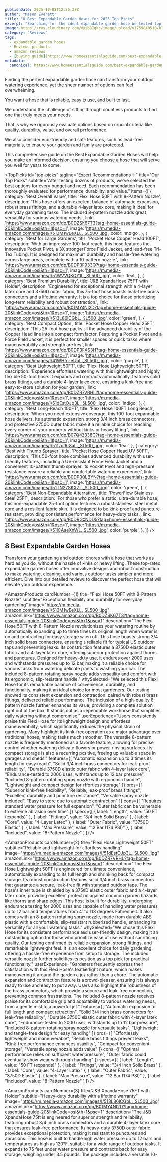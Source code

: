 ```yaml
---
publishDate: 2025-10-08T12:35:38Z
author: "Mason Everett"
title: "8 Best Expandable Garden Hoses for 2025 Top Picks"
excerpt: "Searching for the ideal expandable garden hose We tested top models to bring you durable and efficient solutions for every watering need."
image: https://res.cloudinary.com/dpib87gkc/image/upload/v1759840518/blog_image_1759840518_tccf5h.webp
category: "Reviews"
tags:
  - expandable garden hoses
  - Reviews products
  - amazon reviews
  - [buying guide](https://www.homeessentialsguide.com/best-expandable-hoses)
metadata:
  canonical: https://www.homeessentialsguide.com/best-expandable-garden-hoses
---
```



<p>
Finding the perfect expandable garden hose can transform your outdoor watering experience, yet the sheer number of options can feel overwhelming.
</p>
<p>
You want a hose that is reliable, easy to use, and built to last.
</p>
<p>
We understand the challenge of sifting through countless products to find one that truly meets your needs.
</p>
<p>
That is why we rigorously evaluate options based on crucial criteria like quality, durability, value, and overall performance.
</p>
<p>
We also consider eco-friendly and safe features, such as lead-free materials, to ensure your garden and family are protected.
</p>
<p>
This comprehensive guide on the Best Expandable Garden Hoses will help you make an informed decision, ensuring you choose a hose that will serve you well for years to come.
</p>

<TopPicks
  id="top-picks"
  tagline="Expert Recommendations ✨"
  title="Our Top Picks"
  subtitle="After testing dozens of products, we've selected the best options for every budget and need. Each recommendation has been thoroughly evaluated for performance, durability, and value."
  items={[
    {
      category: 'Best Overall Value',
      title: 'Flexi Hose 50FT with 8-Pattern Nozzle',
      description: 'This hose offers an excellent balance of automatic expansion, robust brass fittings, and a durable 4-layer latex core, making it ideal for everyday gardening tasks. The included 8-pattern nozzle adds great versatility for various watering needs.',
      link: 'https://www.amazon.com/dp/B0DZSK67T3?tag=home-essentials-guide-20&linkCode=osi&th=1&psc=1',
      image: 'https://m.media-amazon.com/images/I/513M1wEeXLL._SL500_.jpg',
      color: 'indigo',
    },
    {
      category: 'Best for Large Gardens',
      title: 'Pocket Hose Copper Head 100FT',
      description: 'With an impressive 100-foot reach, this hose features the innovative Pocket Pivot, a 3X stronger Force Field Jacket, and lead-free Tri-Tex Tubing. It is designed for maximum durability and hassle-free watering across large areas, complete with a 10-pattern nozzle.',
      link: 'https://www.amazon.com/dp/B0DP3R933Q?tag=home-essentials-guide-20&linkCode=osi&th=1&psc=1',
      image: 'https://m.media-amazon.com/images/I/51WVVQKQY1L._SL500_.jpg',
      color: 'teal',
    },
    {
      category: 'Best Premium Durability',
      title: 'J&B XpandaHose 75FT with Holder',
      description: 'Engineered for exceptional strength with a 4-layer latex core and 3750D outer fabric, this 75-foot hose boasts leak-free brass connectors and a lifetime warranty. It is a top choice for those prioritizing long-term reliability and robust construction.',
      link: 'https://www.amazon.com/dp/B01MY4NI2D?tag=home-essentials-guide-20&linkCode=osi&th=1&psc=1',
      image: 'https://m.media-amazon.com/images/I/513L86lCGbL._SL500_.jpg',
      color: 'green',
    },
    {
      category: 'Best Compact Option',
      title: 'Pocket Hose Copper Head 25FT',
      description: 'This 25-foot hose packs all the advanced durability of the Copper Head line into a compact form factor. Featuring a Pocket Pivot and a Force Field Jacket, it is perfect for smaller spaces or quick tasks where maneuverability and strength are key.',
      link: 'https://www.amazon.com/dp/B0DP3PXS3H?tag=home-essentials-guide-20&linkCode=osi&th=1&psc=1',
      image: 'https://m.media-amazon.com/images/I/41WHfn-eUbL._SL500_.jpg',
      color: 'purple',
    },
    {
      category: 'Best Lightweight 50FT',
      title: 'Flexi Hose Lightweight 50FT',
      description: 'Experience effortless watering with this lightweight and highly flexible 50-foot hose. It expands and contracts automatically, features solid brass fittings, and a durable 4-layer latex core, ensuring a kink-free and easy-to-store solution for your garden.',
      link: 'https://www.amazon.com/dp/B0DZR7VRHL?tag=home-essentials-guide-20&linkCode=osi&th=1&psc=1',
      image: 'https://m.media-amazon.com/images/I/51dEstOJp3L._SL500_.jpg',
      color: 'indigo',
    },
    {
      category: 'Best Long-Reach 100FT',
      title: 'Flexi Hose 100FT Long Reach',
      description: 'When you need extensive coverage, this 100-foot expandable hose delivers. Its automatic expansion, strong 3/4 inch brass connectors, and protective 3750D outer fabric make it a reliable choice for reaching every corner of your property without kinks or heavy lifting.',
      link: 'https://www.amazon.com/dp/B07Q4Z338C?tag=home-essentials-guide-20&linkCode=osi&th=1&psc=1',
      image: 'https://m.media-amazon.com/images/I/511zdI6r8aL._SL500_.jpg',
      color: 'teal',
    },
    {
      category: 'Best with Thumb Sprayer',
      title: 'Pocket Hose Copper Head UV 50FT',
      description: 'This 50-foot hose combines advanced durability with user-friendly features, including a UV-resistant Force Field Jacket and a convenient 10-pattern thumb sprayer. Its Pocket Pivot and high-pressure resistance ensure a reliable and comfortable watering experience.',
      link: 'https://www.amazon.com/dp/B0DP3QLBYN?tag=home-essentials-guide-20&linkCode=osi&th=1&psc=1',
      image: 'https://m.media-amazon.com/images/I/51TN27SKXZL._SL500_.jpg',
      color: 'green',
    },
    {
      category: 'Best Non-Expandable Alternative',
      title: 'PowerFlow Stainless Steel 25FT',
      description: 'For those who prefer a static, ultra-durable hose, this non-expandable 25-foot option features a robust stainless steel metal core and a resilient fabric skin. It is designed to be kink-proof and puncture-resistant, providing consistent performance for heavy-duty tasks.',
      link: 'https://www.amazon.com/dp/B0DRGXNDD5?tag=home-essentials-guide-20&linkCode=osi&th=1&psc=1',
      image: 'https://m.media-amazon.com/images/I/51lCAaeXnWL._SL500_.jpg',
      color: 'purple',
    },
  ]}
/>

## 8 Best Expandable Garden Hoses

Transform your gardening and outdoor chores with a hose that works as hard as you do, without the hassle of kinks or heavy lifting. These top-rated expandable garden hoses offer innovative designs and robust construction to make watering, cleaning, and various outdoor tasks simpler and more efficient. Dive into our detailed reviews to discover the perfect hose that will elevate your outdoor experience.

<AmazonProducts
  cardNumber={1}
  title="Flexi Hose 50FT with 8-Pattern Nozzle"
  subtitle="Exceptional flexibility and durability for everyday gardening"
  image="https://m.media-amazon.com/images/I/513M1wEeXLL._SL500_.jpg"
  amazonLink="https://www.amazon.com/dp/B0DZSK67T3?tag=home-essentials-guide-20&linkCode=osi&th=1&psc=1"
  description="The Flexi Hose 50FT with 8-Pattern Nozzle revolutionizes your watering routine by automatically expanding up to three times its original length when water is on and contracting for easy storage when off. This hose boasts strong 3/4 inch solid brass connectors, ensuring a reliable fit for typical US outdoor taps and preventing leaks. Its construction features a 3750D elastic outer fabric and a 4-layer latex core, offering superior protection against thorns and punctures. Designed for heavy-duty use, it endures over 2000 uses and withstands pressures up to 12 bar, making it a reliable choice for various tasks from watering delicate plants to washing your car. The included 8-pattern rotating spray nozzle adds versatility and comfort with its ergonomic, slip-resistant handle."
  whySelected="We selected this Flexi Hose for its remarkable balance of convenience, durability, and functionality, making it an ideal choice for most gardeners. Our testing showed its consistent expansion and contraction, paired with robust brass fittings, delivered reliable performance. The inclusion of a high-quality 8-pattern nozzle further enhances its value, providing a complete solution right out of the box. It stands out as a dependable workhorse that simplifies daily watering without compromise."
  userExperience="Users consistently praise this Flexi Hose for its lightweight design and effortless maneuverability, which significantly reduces the physical strain of gardening. Many highlight its kink-free operation as a major advantage over traditional hoses, making tasks much smoother. The versatile 8-pattern nozzle is frequently mentioned as a favorite feature, allowing for precise control whether watering delicate flowers or power-rinsing surfaces. Its compact storage is also a recurring positive, freeing up valuable space in garages and sheds."
  features={[
    "Automatic expansion up to 3 times its length for easy reach",
    "Solid 3/4 inch brass connectors for leak-proof reliability",
    "Durable 3750D elastic outer fabric with 4-layer latex core",
    "Endurance-tested to 2000 uses, withstands up to 12 bar pressure",
    "Included 8-pattern rotating spray nozzle with ergonomic handle",
    "Lightweight and compact design for effortless storage"
  ]}
  pros={[
    "Superior kink-free flexibility",
    "Reliable, leak-proof brass fittings",
    "Excellent durability and puncture resistance",
    "Versatile spray nozzle included",
    "Easy to store due to automatic contraction"
  ]}
  cons={[
    "Requires standard water pressure for full expansion",
    "Outer fabric can be vulnerable to extreme abrasion over time"
  ]}
  specs={[
    { label: "Length", value: "50 FT (expands)" },
    { label: "Fittings", value: "3/4 inch Solid Brass" },
    { label: "Core", value: "4-Layer Latex" },
    { label: "Outer Fabric", value: "3750D Elastic" },
    { label: "Max Pressure", value: "12 Bar (174 PSI)" },
    { label: "Included", value: "8-Pattern Nozzle" }
  ]}
/>

<AmazonProducts
  cardNumber={2}
  title="Flexi Hose Lightweight 50FT"
  subtitle="Reliable and lightweight for effortless handling"
  image="https://m.media-amazon.com/images/I/51dEstOJp3L._SL500_.jpg"
  amazonLink="https://www.amazon.com/dp/B0DZR7VRHL?tag=home-essentials-guide-20&linkCode=osi&th=1&psc=1"
  description="The Flexi Hose Lightweight 50FT is engineered for ultimate convenience, automatically expanding to its full length and shrinking back for compact storage. Its robust construction features solid 3/4 inch brass connectors that guarantee a secure, leak-free fit with standard outdoor taps. The hose's inner tube is shielded by a 3750D elastic outer fabric and a 4-layer latex core, providing excellent protection against common garden hazards like thorns and sharp edges. This hose is built for durability, undergoing endurance testing for 2000 uses and capable of handling water pressures up to 12 bar and temperatures from 41 to 113 degrees Fahrenheit. It also comes with an 8-pattern rotating spray nozzle, made from durable ABS plastic with a comfortable, slip-resistant rubberized handle, enhancing its versatility for all your watering tasks."
  whySelected="We chose this Flexi Hose for its consistent performance and user-friendly design, making it an outstanding option for those who prioritize ease of use without sacrificing quality. Our testing confirmed its reliable expansion, strong fittings, and remarkable lightweight feel. It is an excellent choice for daily gardening, offering a hassle-free experience from setup to storage. The included versatile nozzle further solidifies its position as a top pick for practical functionality."
  userExperience="Gardeners frequently express their satisfaction with this Flexi Hose's featherlight nature, which makes maneuvering it around the garden a joy rather than a chore. The automatic expansion and contraction feature is a crowd-pleaser, ensuring it is always ready to use and easy to put away. Users also highlight the robustness of the brass connectors, which provide a secure and leak-free connection, preventing common frustrations. The included 8-pattern nozzle receives praise for its comfortable grip and adaptability to various watering needs, from a gentle mist to a powerful jet."
  features={[
    "Automatic expansion to full length and compact retraction",
    "Solid 3/4 inch brass connectors for leak-free reliability",
    "Durable 3750D elastic outer fabric with 4-layer latex core",
    "Endurance-tested to 2000 uses, withstands up to 12 bar pressure",
    "Included 8-pattern rotating spray nozzle for versatile tasks",
    "Lightweight and tangle-free design for easy handling"
  ]}
  pros={[
    "Effortlessly lightweight and maneuverable",
    "Reliable brass fittings prevent leaks",
    "Kink-free performance enhances usability",
    "Compact for convenient storage",
    "Versatile spray nozzle adds value"
  ]}
  cons={[
    "Optimal performance relies on sufficient water pressure",
    "Outer fabric could eventually show wear with rough handling"
  ]}
  specs={[
    { label: "Length", value: "50 FT (expands)" },
    { label: "Fittings", value: "3/4 inch Solid Brass" },
    { label: "Core", value: "4-Layer Latex" },
    { label: "Outer Fabric", value: "3750D Elastic" },
    { label: "Max Pressure", value: "12 Bar (174 PSI)" },
    { label: "Included", value: "8-Pattern Nozzle" }
  ]}
/>

<AmazonProducts
  cardNumber={3}
  title="J&B XpandaHose 75FT with Holder"
  subtitle="Heavy-duty durability with a lifetime warranty"
  image="https://m.media-amazon.com/images/I/513L86lCGbL._SL500_.jpg"
  amazonLink="https://www.amazon.com/dp/B01MY4NI2D?tag=home-essentials-guide-20&linkCode=osi&th=1&psc=1"
  description="The J&B XpandaHose 75ft is engineered for superior strength and reliability, featuring robust 3/4 inch brass connectors and a durable 4-layer latex core that ensures leak-free performance. Its heavy-duty 3750D outer fabric provides exceptional protection, making it resistant to punctures and abrasions. This hose is built to handle high water pressure up to 12 bars and temperatures as high as 120°F, suitable for a wide range of outdoor tasks. It expands to 75 feet under water pressure and contracts back for easy storage, weighing under 3.5 pounds. The package includes a versatile 10-